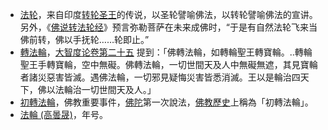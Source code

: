* [[法轮|法轮]]，来自印度[[转轮圣王|转轮圣王]]的传说，以圣轮譬喻佛法，以转轮譬喻佛法的宣讲。另外，《[[佛说转法轮经|佛说转法轮经]]》预言弥勒菩萨在未来成佛时，“于是有自然法轮飞来当佛前转，佛以手抚轮……轮即止。”
* [[轉法輪|轉法輪]]，[http://www.baus-ebs.org/sutra/jan-read/008/1509/025.htm 大智度论卷第二十五] {{Wayback|url=http://www.baus-ebs.org/sutra/jan-read/008/1509/025.htm |date=20200812103532 }} 提到：「佛轉法輪，如轉輪聖王轉寶輪。..轉輪聖王手轉寶輪，空中無礙。佛轉法輪，一切世間天及人中無礙無遮，其見寶輪者諸災惡害皆滅。遇佛法輪，一切邪見疑悔災害皆悉消滅。王以是輪治四天下，佛以法輪治一切世間天及人。」
* [[初轉法輪|初轉法輪]]，佛教重要事件，[[佛陀|佛陀]]第一次說法，[[佛教歷史|佛教歷史]]上稱為「初轉法輪」。
* [[法輪_(高曇晟)|法輪 (高曇晟)]]，年号。

{{Disambig|CAT=二字消歧义}}